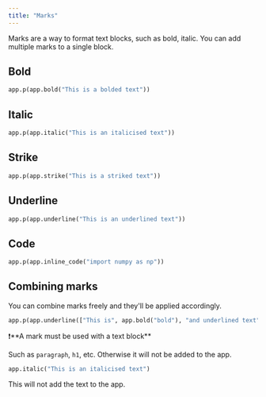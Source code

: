 ```yaml
---
title: "Marks"
---
```


Marks are a way to format text blocks, such as bold, italic. You can add multiple marks to a single block.

## Bold

```python Python
app.p(app.bold("This is a bolded text"))
```

## Italic

```python Python
app.p(app.italic("This is an italicised text"))
```       

## Strike

```python Python
app.p(app.strike("This is a striked text"))
```

## Underline

```python Python
app.p(app.underline("This is an underlined text"))
```

## Code

```python Python
app.p(app.inline_code("import numpy as np"))
```

## Combining marks

You can combine marks freely and they'll be applied accordingly.

```python Python
app.p(app.underline(["This is", app.bold("bold"), "and underlined text"]))
```

<Warning>
❗️**A mark must be used with a text block**

Such as `paragraph`, `h1`, etc. Otherwise it will not be added to the app.

</Warning>

```python Python
app.italic("This is an italicised text")
```

This will not add the text to the app.